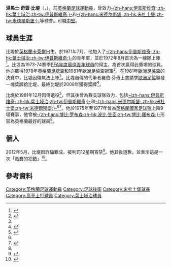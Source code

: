 
{{noteTA|G1=football
|T=zh-hans:凯文·比尔堤; zh-hk:奇雲·比堤;zh-tw:凱文·比爾堤;
|1=zh-hans:凯文·比尔堤; zh-hk:奇雲·比堤;zh-tw:凱文·比爾堤;
|2=zh-hans:比尔堤; zh-hk:比堤;zh-tw:比爾堤;
|3=zh-hans:汤马士·凯文·比尔堤; zh-hk:湯馬士·奇雲·比堤;zh-tw:湯馬士·凱文·比爾堤;
}}
{{Infobox football biography
|name           = 奇雲·比堤
|image          = Kevin Beattie.jpg
|image_size     = 180
|caption        = 
|fullname       = Thomas Kevin Beattie
|birth_date     = {{birth date|1953|12|18|df=y}}
|birth_place    = {{GB}}[[坎布里亞郡|坎布里亞郡]][[卡萊爾|卡萊爾]]
|death_date     = {{death date and age|2018|09|16|1953|12|18}}
|death_place   = {{UK}}[[薩福克郡|薩福克郡]][[伊普斯維奇|伊普斯維奇]]
|height         = {{height|ft=5|in=10}}
|position       = [[中堅|中堅]]
|youthyears1    = 1971–1972
|youthclubs1    = [[伊普斯维奇城足球俱乐部|-{zh-hans:伊普斯维奇; zh-hk:葉士域治;zh-tw:伊普斯維奇;}-]]
|years1         = 1972–1981
|clubs1         = [[伊普斯维奇城足球俱乐部|-{zh-hans:伊普斯维奇; zh-hk:葉士域治;zh-tw:伊普斯維奇;}-]]
|caps1          = 228
|goals1         = 24
|years2         = 1982
|clubs2         = [[科尔切斯特联足球俱乐部|-{zh-hans:科尔切斯特; zh-hk:高車士打;zh-tw:科爾切斯特聯}-]]
|caps2          = 4
|goals2         = 0
|years3         = 1982–1983
|clubs3         = [[米德尔斯堡足球俱乐部|-{zh-hans:米德尔斯堡; zh-hk:米杜士堡;zh-tw:米德爾斯堡;}-]]
|caps3          = 4
|goals3         = 0
|years4         = 
|clubs4         = {{link-en|哈維奇與柏克斯頓足球會|Harwich & Parkeston F.C.}}
|caps4          = 
|goals4         = 
|years5         = 
|clubs5         = {{link-en|桑德維肯足球會|Sandvikens IF}}
|caps5          = 
|goals5         = 
|years6         = 
|clubs6         = {{link-en|孔斯貝格足球會|Kongsberg IF}}
|caps6          = 
|goals6         = 
|years7         = 
|clubs7         = {{link-en|尼堡辛格足球會|Nybergsund IL-Trysil}}
|caps7          = 
|goals7         = 
|years8         = 
|clubs8         = {{link-en|克拉克頓足球會|F.C. Clacton}}
|caps8          = 
|goals8         = 
|totalcaps      = 236
|totalgoals     = 24
|nationalyears1 = 1975–1977
|nationalteam1  = [[英格蘭國家足球隊|英格蘭國家足球隊]]
|nationalcaps1  = 9
|nationalgoals1 = 1
}}

'''湯馬士·奇雲·比堤'''（{{lang-en|'''Thomas Kevin Beattie'''}}，{{bd|1953年|12月18日|2018年|9月16日|catIdx=Beattie}}），前[[英格蘭|英格蘭]][[足球|足球]][[運動員|運動員]]，曾效力[[伊普斯维奇城足球俱乐部|-{zh-hans:伊普斯维奇; zh-hk:葉士域治;zh-tw:伊普斯維奇;}-]]和[[米德尔斯堡足球俱乐部|-{zh-hans:米德尔斯堡; zh-hk:米杜士堡;zh-tw:米德爾斯堡;}-]]等球會。司職[[後衛_(足球)|中堅]]。

==球員生涯==
比堤於[[英格蘭|英格蘭]][[卡萊爾|卡萊爾]]出生。於1971年7月，他加入了[[伊普斯维奇城足球俱乐部|-{zh-hans:伊普斯维奇; zh-hk:葉士域治;zh-tw:伊普斯維奇;}-]]的青年軍，並於1972年8月首次為一線隊上陣<ref name = "Pride">{{cite web|url= http://www.tmwmtt.com/sql/players/profile.phtml?&last=Beattie&first=Kevin|title= Profile|publisher= Pride of Anglia|accessdate= 2012-05-23|language= en|archive-date= 2012-10-07|archive-url= https://web.archive.org/web/20121007044919/http://www.tmwmtt.com/sql/players/profile.phtml?&last=Beattie&first=Kevin|dead-url= no}}</ref>。比堤為1973-74賽季[[PFA年度最佳青年球員|PFA年度最佳青年球員]]的得主，為首次贏得此獎項的球員。他亦贏得1978年[[英格蘭足總盃|英格蘭足總盃]]和1981年[[歐洲足協盃|歐洲足協盃]]冠軍<ref>{{cite web|url=http://www.englandfootballonline.com/TeamPlyrsBios/PlayersB/BioBeattieTK.html|title=Profile|publisher=England Football Online|accessdate=2012-05-23|language=en|archive-date=2018-09-30|archive-url=https://web.archive.org/web/20180930033958/http://www.englandfootballonline.com/TeamPlyrsBios/PlayersB/BioBeattieTK.html|dead-url=no}}</ref>。在1981年[[歐洲足協盃|歐洲足協盃]]的決賽中，比堤因傷無法上陣<ref name = "fraud"/>。比堤自傳的代筆者羅伯·芬奇上書請求[[歐洲足協|歐洲足協]]頒發一塊獎牌給比堤，最終比堤於2008年獲得獎牌<ref>{{cite web |url=http://www.newsandstar.co.uk/carlisle-united/beattie-will-pin-on-euro-medal-after-27-years-1.56939?referrerPath=carlisle_united/latest |title=Beattie will pin on Euro medal – after 27 years |author=Jon Colman |date=2008-03-18 |publisher=Carlisle News & Star |language=en |deadurl=yes |archiveurl=https://web.archive.org/web/20140413131748/http://www.newsandstar.co.uk/carlisle-united/beattie-will-pin-on-euro-medal-after-27-years-1.56939?referrerPath=carlisle_united%2Flatest |archivedate=2014-04-13 |access-date=2017-06-27 }}</ref>。

比堤於1981年12月因傷退役<ref>{{cite web |url=http://www.englandfc.com/Profiles/php/PlayerProfileByName.php?id=95 |title=Profile |publisher=England FC |accessdate=2012-05-23 |language=en |deadurl=yes |archiveurl=https://web.archive.org/web/20120806053113/http://www.englandfc.com/Profiles/php/PlayerProfileByName.php?id=95 |archivedate=2012-08-06 }}</ref>，但其後曾為數支球隊效力，包括[[伊普斯维奇城足球俱乐部|-{zh-hans:伊普斯维奇; zh-hk:葉士域治;zh-tw:伊普斯維奇;}-]]和[[米德尔斯堡足球俱乐部|-{zh-hans:米德尔斯堡; zh-hk:米杜士堡;zh-tw:米德爾斯堡;}-]]<ref name = "Pride"/><ref>{{cite web|url=http://www.neilbrown.newcastlefans.com/player/kevinbeattie.html|title=Profile|publisher=Post War English & Scottish Football League A - Z Player's Database|accessdate=2012-05-23|language=en|archive-date=2018-10-05|archive-url=https://web.archive.org/web/20181005185714/http://www.neilbrown.newcastlefans.com/player/kevinbeattie.html|dead-url=no}}</ref>。他於1975年至1977年曾為[[英格蘭國家足球隊|英格蘭國家足球隊]]上陣9場賽事，他曾被[[波比·笠臣|-{zh-hans:博比·罗布森;zh-hk:波比·笠臣;zh-tw:博比·羅布森;}-]]形容為英格蘭最好的球員<ref name = "fraud"/>。

==個人==
2012年5月，比堤因詐騙罪成，被判罰12星期宵禁<ref name = "fraud">{{cite web|url=http://www.bbc.co.uk/news/uk-england-suffolk-18167109|title=Ex-England and Ipswich Town player Kevin Beattie admits fraud|publisher=BBC News|date=2012-05-22|accessdate=2012-05-23|language=en|archive-date=2012-05-22|archive-url=https://web.archive.org/web/20120522212525/http://www.bbc.co.uk/news/uk-england-suffolk-18167109|dead-url=no}}</ref>。他其後道歉，並表示這是一次「愚蠢的犯錯」<ref>{{cite web|url=http://www.bbc.co.uk/news/uk-england-suffolk-18195811|title=Ex Ipswich Town player Kevin Beattie sorry for benefits 'mistake'|publisher=BBC News|date=2012-05-25|accessdate=2012-05-25|language=en|archive-date=2012-05-25|archive-url=https://web.archive.org/web/20120525182855/http://www.bbc.co.uk/news/uk-england-suffolk-18195811|dead-url=no}}</ref>。

==參考資料==
{{reflist|2}}

{{PFA年度最佳青年球員}}

{{Authority control}}
{{DEFAULTSORT:Beattie, Thomas Kevin}}
[[Category:英格蘭足球運動員|Category:英格蘭足球運動員]]
[[Category:足球後衛|Category:足球後衛]]
[[Category:米杜士堡球員|Category:米杜士堡球員]]
[[Category:高車士打球員|Category:高車士打球員]]
[[Category:葉士域治球員|Category:葉士域治球員]]